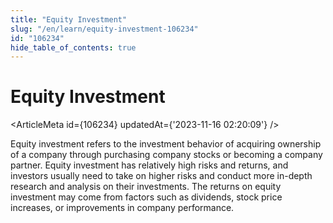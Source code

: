 ```yaml
---
title: "Equity Investment"
slug: "/en/learn/equity-investment-106234"
id: "106234"
hide_table_of_contents: true
---
```



# Equity Investment

<ArticleMeta id={106234} updatedAt={'2023-11-16 02:20:09'} />
<div className='border-solid border-b border-t-0 my-4 border-[var(--ifm-color-gray-300)]' />

Equity investment refers to the investment behavior of acquiring ownership of a company through purchasing company stocks or becoming a company partner. Equity investment has relatively high risks and returns, and investors usually need to take on higher risks and conduct more in-depth research and analysis on their investments. The returns on equity investment may come from factors such as dividends, stock price increases, or improvements in company performance.
